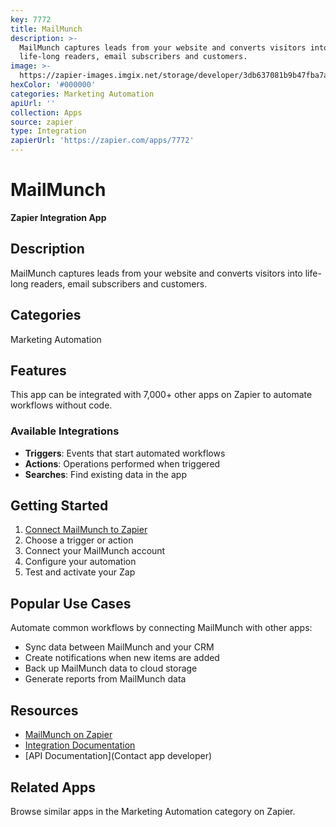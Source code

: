 ```yaml
---
key: 7772
title: MailMunch
description: >-
  MailMunch captures leads from your website and converts visitors into
  life-long readers, email subscribers and customers.
image: >-
  https://zapier-images.imgix.net/storage/developer/3db637081b9b47fba7ace02689211cd6.png?auto=format%2Ccompress&ixlib=python-3.0.0&q=50
hexColor: '#000000'
categories: Marketing Automation
apiUrl: ''
collection: Apps
source: zapier
type: Integration
zapierUrl: 'https://zapier.com/apps/7772'
---
```

# MailMunch

**Zapier Integration App**

## Description

MailMunch captures leads from your website and converts visitors into life-long readers, email subscribers and customers.

## Categories

Marketing Automation

## Features

This app can be integrated with 7,000+ other apps on Zapier to automate workflows without code.

### Available Integrations

- **Triggers**: Events that start automated workflows
- **Actions**: Operations performed when triggered
- **Searches**: Find existing data in the app

## Getting Started

1. [Connect MailMunch to Zapier](https://zapier.com/apps/7772)
2. Choose a trigger or action
3. Connect your MailMunch account
4. Configure your automation
5. Test and activate your Zap

## Popular Use Cases

Automate common workflows by connecting MailMunch with other apps:

- Sync data between MailMunch and your CRM
- Create notifications when new items are added
- Back up MailMunch data to cloud storage
- Generate reports from MailMunch data

## Resources

- [MailMunch on Zapier](https://zapier.com/apps/7772)
- [Integration Documentation](https://zapier.com/apps/7772/integrations)
- [API Documentation](Contact app developer)

## Related Apps

Browse similar apps in the Marketing Automation category on Zapier.
